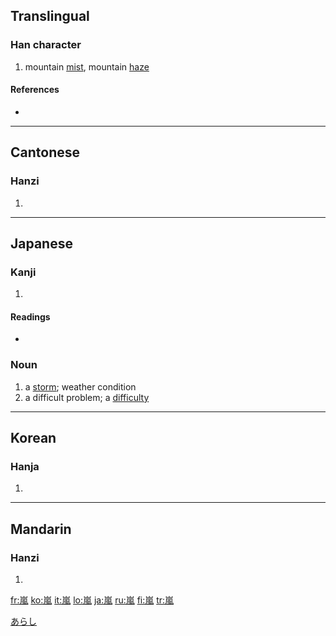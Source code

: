 {{see|岚|嵐}}
==Translingual==

===Han character===
{{Han char|rn=46|rad=山|as=09|sn=12|four=2221<sub>7</sub>|canj=山竹弓戈 (UHNI)}}

# mountain [[mist]], mountain [[haze]]

====References====
* {{Han ref|kx=0316.250|dkj=08289|dj=0617.040|hdz=10788.090|uh=5D50|ud=23888|bh=B450|bd=46160}}

----

==Cantonese==

===Hanzi===
{{yue-hanzi|jyut=|y=laam4}}

# {{defn|Cantonese}}

----

==Japanese==

===Kanji===
{{ja-kanji|grade=|rs=山09}}

# {{defn|Japanese}}

====Readings====
* {{ja-readings|on=[[らん]] ([[ran]])|kun=[[あらし]] ([[arashi]])}}

===Noun===
{{ja-noun|k|hira=あらし|rom=arashi}}

# a [[storm]]; weather condition
# a difficult problem; a [[difficulty]]

[[Category:1000 Japanese basic words|あらし]]

----

==Korean==

===Hanja===
{{ko-hanja|hangeul=[[람]]|rv=ram|mr=ram}}

# {{defn|Korean}}

----

==Mandarin==

===Hanzi===
{{cmn-hanzi|sim=岚|pin=[[lán]] ([[lan2]])|wg=lan<sup>2</sup>}}

# {{defn|Mandarin}}

[[fr:嵐]]
[[ko:嵐]]
[[it:嵐]]
[[lo:嵐]]
[[ja:嵐]]
[[ru:嵐]]
[[fi:嵐]]
[[tr:嵐]]